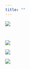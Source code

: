 ---
title: ""
---

![](plot/ie-header.jpg){fig-align="center"}

<br>

![](plot/program-1.png){fig-align="center"}

![](plot/program-2.png){fig-align="center"}

![](plot/program-3.png){fig-align="center"}
